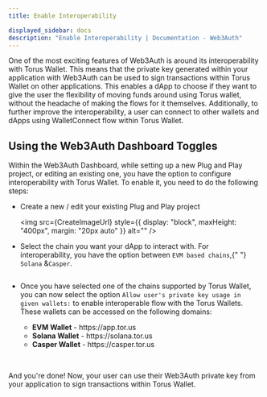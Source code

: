```yaml
---
title: Enable Interoperability

displayed_sidebar: docs
description: "Enable Interoperability | Documentation - Web3Auth"
---
```



One of the most exciting features of Web3Auth is around its interoperability with Torus Wallet. This means that the private key generated within your
application with Web3Auth can be used to sign transactions within Torus Wallet on other applications. This enables a dApp to choose if they want to
give the user the flexibility of moving funds around using Torus wallet, without the headache of making the flows for it themselves. Additionally, to
further improve the interoperability, a user can connect to other wallets and dApps using WalletConnect flow within Torus Wallet.

## Using the Web3Auth Dashboard Toggles

Within the Web3Auth Dashboard, while setting up a new Plug and Play project, or editing an existing one, you have the option to configure
interoperability with Torus Wallet. To enable it, you need to do the following steps:

- Create a new / edit your existing Plug and Play project

  <img src={CreateImageUrl} style={{ display: "block", maxHeight: "400px", margin: "20px auto" }} alt="" />

<div className="text-image-column">
  <div>
    <ul>
      <li>
        Select the chain you want your dApp to interact with. For interoperability, you have the option between <code>EVM based chains</code>,{" "}
        <code>Solana</code> &<code>Casper</code>.
      </li>
    </ul>
  </div>
  <div>
    <img src={CreateDashboardPnp} style={{ minWidth: "200px", maxWidth: "250px" }} alt="" />
  </div>
</div>

- Once you have selected one of the chains supported by Torus Wallet, you can now select the option `Allow user's private key usage in given wallets:`
  to enable interoperable flow with the Torus Wallets. These wallets can be accessed on the following domains:

<div className="text-image-column">
  <div>
    <ul>
      <ul>
        <li>
          <b>EVM Wallet</b> - https://app.tor.us
        </li>
        <li>
          <b>Solana Wallet</b> - https://solana.tor.us
        </li>
        <li>
          <b>Casper Wallet</b> - https://casper.tor.us
        </li>
      </ul>
    </ul>
  </div>
  <div>
    <img src={CreateDashboardPnp4} style={{ minWidth: "300px", maxWidth: "350px" }} alt="" />
  </div>
</div>
<br />

And you're done! Now, your user can use their Web3Auth private key from your application to sign transactions within Torus Wallet.
